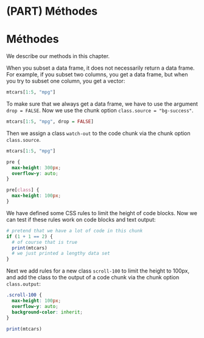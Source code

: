 \newpage

# (PART) Méthodes {-}

# Méthodes

We describe our methods in this chapter.

When you subset a data frame, it does not necessarily return
a data frame. For example, if you subset two columns, you get
a data frame, but when you try to subset one column, you get
a vector:

```{r class.source="bg-danger", class.output="bg-warning"}
mtcars[1:5, "mpg"]
```

To make sure that we always get a data frame, we have to use
the argument `drop = FALSE`. Now we use the chunk option
`class.source = "bg-success"`.

```{r df-drop-ok, class.source="bg-success"}
mtcars[1:5, "mpg", drop = FALSE]
```

Then we assign a class `watch-out` to the code chunk via the
chunk option `class.source`.

```{r class.source="watch-out"}
mtcars[1:5, "mpg"]
```

```{css, echo=FALSE}
pre {
  max-height: 300px;
  overflow-y: auto;
}

pre[class] {
  max-height: 100px;
}
```

We have defined some CSS rules to limit the height of
code blocks. Now we can test if these rules work on code
blocks and text output:

```{r}
# pretend that we have a lot of code in this chunk
if (1 + 1 == 2) {
  # of course that is true
  print(mtcars)
  # we just printed a lengthy data set
}
```

Next we add rules for a new class `scroll-100` to limit
the height to 100px, and add the class to the output of
a code chunk via the chunk option `class.output`:

```{css, echo=FALSE}
.scroll-100 {
  max-height: 100px;
  overflow-y: auto;
  background-color: inherit;
}
```

```{r, class.output="scroll-100"}
print(mtcars)
```

